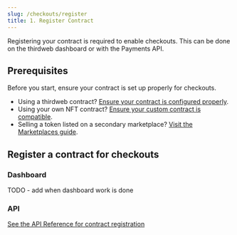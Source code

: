 ```yaml
---
slug: /checkouts/register
title: 1. Register Contract
---
```


Registering your contract is required to enable checkouts. This can be done on the thirdweb dashboard or with the Payments API.

## Prerequisites

Before you start, ensure your contract is set up properly for checkouts.

- Using a thirdweb contract? [Ensure your contract is configured properly](TODO).
- Using your own NFT contract? [Ensure your custom contract is compatible](TODO).
- Selling a token listed on a secondary marketplace? [Visit the Marketplaces guide](marketplaces).

## Register a contract for checkouts

### Dashboard

TODO - add when dashboard work is done

### API

[See the API Reference for contract registration](TODO)
